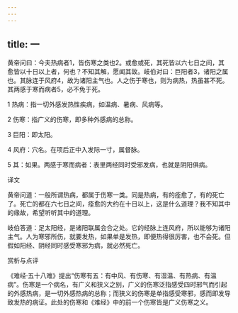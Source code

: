 ```yaml
---
---
---
```

title: 一
---




黄帝问曰：今夫热病者1，皆伤寒之类也2。或愈或死，其死皆以六七日之间，其愈皆以十日以上者，何也？不知其解，愿闻其故。岐伯对曰：巨阳者3，诸阳之属也。其脉连于风府4，故为诸阳主气也。人之伤于寒也，则为病热，热虽甚不死。其两感于寒而病者5，必不免于死。

1 热病：指一切外感发热性疾病，如温病、暑病、风病等。

2 伤寒：指广义的伤寒，即多种外感病的总称。

3 巨阳：即太阳。

4 风府：穴名。在项后正中入发际一寸，属督脉。

5 其：如果。两感于寒而病者：表里两经同时受邪发病，也就是阴阳俱病。

译文

黄帝问道：一般所谓热病，都属于伤寒一类。同是热病，有的痊愈了，有的死亡了。死亡的都在六七日之间，痊愈的大约在十日以上，这是什么道理？我不知其中的缘故，希望听听其中的道理。

岐伯答道：足太阳经，是诸阳联属会合之处。它的经脉上连风府，所以能够为诸阳主气。人为寒邪所伤，就要发热，如果单是发热，即便热得很厉害，也不会死。但假如阳经、阴经同时感受寒邪为病，就必然死亡。

赏析与点评

《难经·五十八难》提出“伤寒有五：有中风、有伤寒、有湿温、有热病、有温病”。伤寒是一个病名，有广义和狭义之别，广义的伤寒泛指感受四时邪气而引起的外感热病，是一切外感热病的总称；而狭义的伤寒是单指感受寒邪，感而即发导致发热的病证。此处的伤寒和《难经》中的前一个伤寒皆是广义伤寒之义。